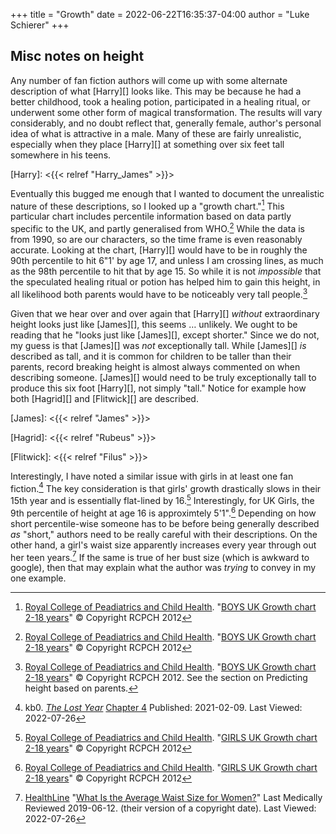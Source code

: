 +++
title = "Growth"
date = 2022-06-22T16:35:37-04:00
author = "Luke Schierer"
+++

## Misc notes on height

Any number of fan fiction authors will come up with some alternate description
of what [Harry][] looks like.  This may be because he had a better childhood,
took a healing potion, participated in a healing ritual, or underwent some
other form of magical transformation.  The results will vary considerably, and
no doubt reflect that, generally female, author's personal idea of what is
attractive in a male.  Many of these are fairly unrealistic, especially when
they place [Harry][] at something over six feet tall somewhere in his teens.  

[Harry]: <{{< relref "Harry_James" >}}>

Eventually this bugged me enough that I wanted to document the unrealistic
nature of these descriptions, so I looked up a "growth chart."[^220622-1] This
particular chart includes percentile information based on data partly specific
to the UK, and partly generalised from WHO.[^220622-2]  While the data is from
1990, so are our characters, so the time frame is even reasonably accurate.
Looking at the chart, [Harry][] would have to be in roughly the 90th percentile
to hit 6"1' by age 17, and unless I am crossing lines, as much as the 98th
percentile to hit that by age 15.  So while it is not *impossible* that the
speculated healing ritual or potion has helped him to gain this height, in all
likelihood both parents would have to be noticeably very tall people.[^220622-3]

Given that we hear over and over again that [Harry][] *without* extraordinary height
looks just like [James][], this seems … unlikely.  We ought to be reading that he
"looks just like [James][], except shorter."  Since we do not, my guess is that
[James][] was *not* exceptionally tall.  While [James][] *is* described as
tall, and it is common for children to be taller than their parents, record
breaking height is almost always commented on when describing someone.
[James][] would need to be truly exceptionally tall to produce this six foot
[Harry][], not simply "tall."  Notice for example how both [Hagrid][] and
[Flitwick][] are described.

[James]: <{{< relref "James" >}}>

[Hagrid]: <{{< relref "Rubeus" >}}>

[Flitwick]: <{{< relref "Filus" >}}>

Interestingly, I have noted a similar issue with girls in at least one fan
fiction.[^220726-8] The key consideration is that girls' growth drastically
slows in their 15th year and is essentially flat-lined by 16.[^220726-9]
Interestingly, for UK Girls, the 9th percentile of height at age 16 is
approximtely 5'1".[^220726-10]  Depending on how short percentile-wise someone
has to be before being generally described *as* "short," authors need to be
really careful with their descriptions.  On the other hand, a girl's waist size
apparently increases every year through out her teen years.[^220726-11]  If the
same is true of her bust size (which is awkward to google), then that may
explain what the author was *trying* to convey in my one example.

[^220726-11]: [HealthLine](https://www.healthline.com/)
    "[What Is the Average Waist Size for Women?](https://www.healthline.com/health/average-waist-size-for-women)"
    Last Medically Reviewed 2019-06-12. (their version of a copyright date). Last Viewed: 2022-07-26

[^220726-8]: kb0. _[The Lost Year](https://www.fanfiction.net/s/13815274)_
    [Chapter 4](https://www.fanfiction.net/s/13815274/4/The-Lost-Year)
    Published: 2021-02-09. Last Viewed: 2022-07-26

[^220726-10]: [Royal College of Peadiatrics and Child Health](https://www.rcpch.ac.uk/).
    "[GIRLS UK Growth chart 2-18 years](https://www.rcpch.ac.uk/sites/default/files/Girls_2-18_years_growth_chart.pdf)"
    © Copyright RCPCH 2012

[^220726-9]: [Royal College of Peadiatrics and Child Health](https://www.rcpch.ac.uk/).
    "[GIRLS UK Growth chart 2-18 years](https://www.rcpch.ac.uk/sites/default/files/Girls_2-18_years_growth_chart.pdf)"
    © Copyright RCPCH 2012

[^220622-1]: [Royal College of Peadiatrics and Child Health](https://www.rcpch.ac.uk/).
    "[BOYS UK Growth chart 2-18 years](https://www.rcpch.ac.uk/sites/default/files/Boys_2-18_years_growth_chart.pdf)"
    © Copyright RCPCH 2012

[^220622-2]: [Royal College of Peadiatrics and Child Health](https://www.rcpch.ac.uk/).
    "[BOYS UK Growth chart 2-18 years](https://www.rcpch.ac.uk/sites/default/files/Boys_2-18_years_growth_chart.pdf)"
    © Copyright RCPCH 2012

[^220622-3]: [Royal College of Peadiatrics and Child Health](https://www.rcpch.ac.uk/).
    "[BOYS UK Growth chart 2-18 years](https://www.rcpch.ac.uk/sites/default/files/Boys_2-18_years_growth_chart.pdf)"
    © Copyright RCPCH 2012.  See the section on Predicting height based on
    parents.

